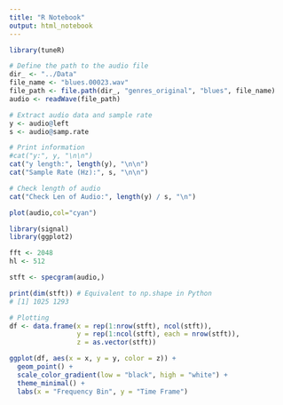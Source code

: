 ```yaml
---
title: "R Notebook"
output: html_notebook
---
```


```r
library(tuneR)

# Define the path to the audio file
dir_ <- "../Data"
file_name <- "blues.00023.wav"
file_path <- file.path(dir_, "genres_original", "blues", file_name)
audio <- readWave(file_path)
```


```r
# Extract audio data and sample rate
y <- audio@left
s <- audio@samp.rate

# Print information
#cat("y:", y, "\n\n")
cat("y length:", length(y), "\n\n")
cat("Sample Rate (Hz):", s, "\n\n")

# Check length of audio
cat("Check Len of Audio:", length(y) / s, "\n")
```


```r


plot(audio,col="cyan")

```
```r
library(signal)
library(ggplot2)

fft <- 2048
hl <- 512

stft <- specgram(audio,)

print(dim(stft)) # Equivalent to np.shape in Python
# [1] 1025 1293

# Plotting
df <- data.frame(x = rep(1:nrow(stft), ncol(stft)),
                 y = rep(1:ncol(stft), each = nrow(stft)),
                 z = as.vector(stft))

ggplot(df, aes(x = x, y = y, color = z)) +
  geom_point() +
  scale_color_gradient(low = "black", high = "white") +
  theme_minimal() +
  labs(x = "Frequency Bin", y = "Time Frame")
```
